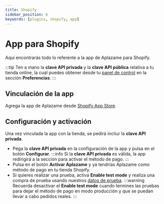 ```yaml
---
title: Shopify
sidebar_position: 6
keywords: [plugins, shopify, app]
---
```

# App para Shopify

Aquí encontrarás todo lo referente a la app de Aplazame para Shopify.

:::tip
  Ten a mano la **clave API privada** y la **clave API pública** relativa a tu tienda online, la cual puedes obtener desde tu [panel de control](https://vendors.aplazame.com/) en la sección **Preferencias**.
:::

## Vinculación de la app
Agrega la app de Aplazame desde [Shopify App Store](https://apps.shopify.com/aplazame-public-app?locale=es).

## Configuración y activación
Una vez vinculada la app con la tienda, se pedirá incliur la **clave API privada**.
- Pega la **clave API privada** en la configuración de la app y pulsa en el botón **Configurar**.
:::info
  Si la **clave API privada** es válida, la app redirigirá a la sección para activar el método de pago.
:::
- Pulsa en el botón **Activar Aplazame** y ya tendrías Aplazame como método de pago en tu tienda Shopify.
- Si quieres realizar una prueba, activa **Enable test mode** y realiza una compra de prueba usando nuestros [datos de prueba](../../api/test-environment/test-data/).
:::warning
  Recuerda desactivar el **Enable test mode** cuando termines las pruebas para dejar el método de pago en modo producción y que se puedan llevar a cabo pedidos reales.
:::
